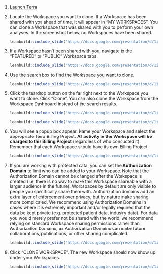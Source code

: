 1. [Launch Terra](https://anvil.terra.bio/#workspaces)

1. Locate the Workspace you want to clone. If a Workspace has been shared with you ahead of time, it will appear in "MY WORKSPACES". You can clone a Workspace that was shared with you to perform your own analyses. In the screenshot below, no Workspaces have been shared.

    ```r
leanbuild::include_slide("https://docs.google.com/presentation/d/1ioYY0n3CcrP934WRKEsQ1aKocPqfswdWWHxYCf76BCg/edit#slide=id.gf5172664d7_0_142")
    ```

1. If a Workspace hasn't been shared with you, navigate to the "FEATURED" or "PUBLIC" Workspace tabs.

    ```r
leanbuild::include_slide("https://docs.google.com/presentation/d/1ioYY0n3CcrP934WRKEsQ1aKocPqfswdWWHxYCf76BCg/edit#slide=id.gf5172664d7_0_335")
    ```
    
1. Use the search box to find the Workspace you want to clone.

    ```r
leanbuild::include_slide("https://docs.google.com/presentation/d/1ioYY0n3CcrP934WRKEsQ1aKocPqfswdWWHxYCf76BCg/edit#slide=id.gf5172664d7_0_342")
    ```
    
1. Click the teardrop button on the far right next to the Workspace you want to clone. Click "Clone". You can also clone the Workspace from the Workspace Dashboard instead of the search results.

    ```r
leanbuild::include_slide("https://docs.google.com/presentation/d/1ioYY0n3CcrP934WRKEsQ1aKocPqfswdWWHxYCf76BCg/edit#slide=id.gf5172664d7_0_351")
    ```
    ```r
leanbuild::include_slide("https://docs.google.com/presentation/d/1ioYY0n3CcrP934WRKEsQ1aKocPqfswdWWHxYCf76BCg/edit#slide=id.gf5172664d7_0_322")
    ```
    
1. You will see a popup box appear. Name your Workspace and select the appropriate Terra Billing Project.  **All activity in the Workspace will be charged to this Billing Project** (regardless of who conducted it). Remember that each Workspace should have its own Billing Project.

    ```r
leanbuild::include_slide("https://docs.google.com/presentation/d/1ioYY0n3CcrP934WRKEsQ1aKocPqfswdWWHxYCf76BCg/edit#slide=id.gf5172664d7_0_288")
    ```

1. If you are working with protected data, you can set the **Authorization Domain** to limit who can be added to your Workspace.  Note that the Authorization Domain cannot be changed after the Workspace is created (i.e. there is no way to make this Workspace shareable with a larger audience in the future).  Workspaces by default are only visible to people you specifically share them with.  Authorization domains add an extra layer of enforcement over privacy, but by nature make sharing more complicated.  We recommend using Authorization Domains in cases where it is extremely important and/or legally required that the data be kept private (e.g. protected patient data, industry data).  For data you would merely prefer not be shared with the world, we recommend relying on standard Workspace sharing permissions rather than Authorization Domains, as Authorization Domains can make future collaborations, publications, or other sharing complicated.

    ```r
leanbuild::include_slide("https://docs.google.com/presentation/d/1ioYY0n3CcrP934WRKEsQ1aKocPqfswdWWHxYCf76BCg/edit#slide=id.gf5172664d7_0_313")
    ```
    
1. Click "CLONE WORKSPACE".  The new Workspace should now show up under your Workspaces.

    ```r
leanbuild::include_slide("https://docs.google.com/presentation/d/1ioYY0n3CcrP934WRKEsQ1aKocPqfswdWWHxYCf76BCg/edit#slide=id.gf5172664d7_0_304")
    ```
